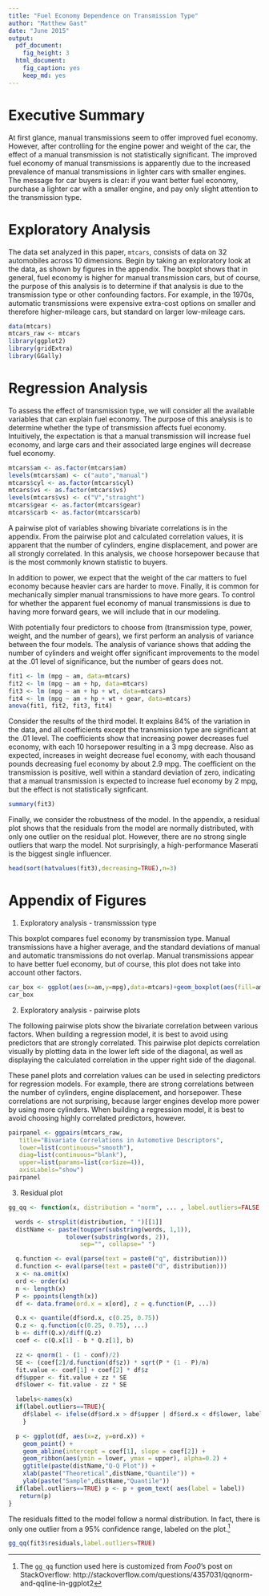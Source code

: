 ```yaml
---
title: "Fuel Economy Dependence on Transmission Type"
author: "Matthew Gast"
date: "June 2015"
output:
  pdf_document: 
    fig_height: 3
  html_document:
    fig_caption: yes
    keep_md: yes
---
```


# Executive Summary

At first glance, manual transmissions seem to offer improved fuel
economy.  However, after controlling for the engine power and weight of the car, the effect of a manual transmission is not statistically significant.  The improved fuel economy of manual transmissions is apparently due to the increased prevalence of manual transmissions
in lighter cars with smaller engines.  The
message for car buyers is clear: if you want better fuel economy, purchase a lighter
car with a smaller engine, and pay only slight attention to the transmission
type.

# Exploratory Analysis

The data set analyzed in this paper, `mtcars`, consists of data on 32
automobiles across 10 dimensions. Begin by taking an exploratory look at the data, as shown by figures in the appendix.  The boxplot shows that in general, fuel economy is higher
for manual transmission cars, but of course, the purpose of this
analysis is to determine if that analysis is due to the transmission
type or other confounding factors.  For example, in the 1970s,
automatic transmissions were expensive extra-cost options on smaller
and therefore higher-mileage cars, but standard on larger low-mileage
cars.

```r
data(mtcars)
mtcars_raw <- mtcars
library(ggplot2)
library(gridExtra)
library(GGally)
```

# Regression Analysis

To assess the effect of transmission type, we will consider all the
available variables that can explain fuel economy.  The purpose of
this analysis is to determine whether the type of transmission affects
fuel economy.  Intuitively, the expectation is that a manual
transmission will increase fuel economy, and large cars and their
associated large engines will decrease fuel economy.

```r
mtcars$am <- as.factor(mtcars$am)
levels(mtcars$am) <- c("auto","manual")
mtcars$cyl <- as.factor(mtcars$cyl)
mtcars$vs <- as.factor(mtcars$vs)
levels(mtcars$vs) <- c("V","straight")
mtcars$gear <- as.factor(mtcars$gear)
mtcars$carb <- as.factor(mtcars$carb)
```

A pairwise plot of variables showing bivariate correlations is in the
appendix.  From the pairwise plot and calculated correlation values,
it is apparent that the number of cylinders, engine displacement, and power are all strongly
correlated.  In this analysis, we choose horsepower because that is the most commonly known statistic to buyers.

In addition to power, we expect that the weight of
the car matters to fuel economy because heavier cars are harder to
move.  Finally, it is common for mechanically simpler manual
transmissions to have more gears.  To control for whether the apparent
fuel economy of manual transmissions is due to having more forward
gears, we will include that in our modeling.

With potentially four predictors to choose from (transmission type,
power, weight, and the number of gears), we first
perform an analysis of variance between the four models.  The analysis of variance shows that adding the number of cylinders and
weight offer significant improvements to the model at the .01 level of
significance, but the number of gears does not.

```r
fit1 <- lm (mpg ~ am, data=mtcars)
fit2 <- lm (mpg ~ am + hp, data=mtcars)
fit3 <- lm (mpg ~ am + hp + wt, data=mtcars)
fit4 <- lm (mpg ~ am + hp + wt + gear, data=mtcars)
anova(fit1, fit2, fit3, fit4)
```

Consider the results of the third model.  It explains 84% of the
variation in the data, and all coefficients except the transmission
type are significant at the .01 level.  The coefficients show that
increasing power decreases fuel economy, with each
10 horsepower resulting in a 3 mpg decrease.  Also as expected, increases
in weight decrease fuel economy, with each thousand pounds decreasing
fuel economy by about 2.9 mpg.  The coefficient on the transmission is
positive, well within a standard
deviation of zero, indicating that a manual transmission is expected to increase fuel economy by 2 mpg, but the effect is not statistically
signficant.

```r
summary(fit3)
```

Finally, we consider the robustness of the model.  In the appendix, a
residual plot shows that the residuals from the model are normally
distributed, with only one outlier on the residual plot.  However,
there are no strong single outliers that warp the model.  Not surprisingly, a high-performance Maserati is the biggest single influencer.

```r
head(sort(hatvalues(fit3),decreasing=TRUE),n=3)
```

\newpage

# Appendix of Figures

1.  Exploratory analysis - transmisssion type

This boxplot compares fuel economy by transmission type.  Manual
transmissions have a higher average, and the standard deviations of
manual and automatic transmissions do not overlap.  Manual
transmissions appear to have better fuel economy, but of course, this
plot does not take into account other factors.

```r
car_box <- ggplot(aes(x=am,y=mpg),data=mtcars)+geom_boxplot(aes(fill=am)) + xlab("Transmission Type") + ylab("Fuel Economy (mpg)") + ggtitle("Fuel Economy by Transmission") + scale_fill_discrete(name="Transmission\nType")
car_box
```

2.  Exploratory analysis - pairwise plots

The following pairwise plots show the bivariate correlation between
various factors.  When building a regression model, it is best to
avoid using predictors that are strongly correlated.  This pairwise
plot depicts correlation visually by plotting data in the lower left
side of the diagonal, as well as displaying the calculated correlation
in the upper right side of the diagonal.

These panel plots and correlation values can be used in selecting
predictors for regression models.  For example, there are strong
correlations between the number of cylinders, engine displacement, and
horsepower.  These correlations are not surprising, because larger
engines develop more power by using more cylinders.  When building a
regression model, it is best to avoid choosing highly correlated
predictors, however.

```r
pairpanel <- ggpairs(mtcars_raw,
   title="Bivariate Correlations in Automotive Descriptors",
   lower=list(continuous="smooth"),
   diag=list(continuous="blank"), 
   upper=list(params=list(corSize=4)),
   axisLabels="show")
pairpanel
```

3. Residual plot

```r
gg_qq <- function(x, distribution = "norm", ... , label.outliers=FALSE, conf = 0.95 ){

  words <- strsplit(distribution, " ")[[1]]
  distName <- paste(toupper(substring(words, 1,1)),
  	            tolower(substring(words, 2)),
                    sep="", collapse=" ")

  q.function <- eval(parse(text = paste0("q", distribution)))
  d.function <- eval(parse(text = paste0("d", distribution)))
  x <- na.omit(x)
  ord <- order(x)
  n <- length(x)
  P <- ppoints(length(x))
  df <- data.frame(ord.x = x[ord], z = q.function(P, ...))

  Q.x <- quantile(df$ord.x, c(0.25, 0.75))
  Q.z <- q.function(c(0.25, 0.75), ...)
  b <- diff(Q.x)/diff(Q.z)
  coef <- c(Q.x[1] - b * Q.z[1], b)

  zz <- qnorm(1 - (1 - conf)/2)
  SE <- (coef[2]/d.function(df$z)) * sqrt(P * (1 - P)/n)
  fit.value <- coef[1] + coef[2] * df$z
  df$upper <- fit.value + zz * SE
  df$lower <- fit.value - zz * SE

  labels<-names(x)
  if(label.outliers==TRUE){ 
    df$label <- ifelse(df$ord.x > df$upper | df$ord.x < df$lower, labels[ord],"")
    }

  p <- ggplot(df, aes(x=z, y=ord.x)) +
    geom_point() + 
    geom_abline(intercept = coef[1], slope = coef[2]) +
    geom_ribbon(aes(ymin = lower, ymax = upper), alpha=0.2) +
    ggtitle(paste(distName,"Q-Q Plot")) +
    xlab(paste("Theoretical",distName,"Quantile")) +
    ylab(paste("Sample",distName,"Quantile")) 
  if(label.outliers==TRUE) p <- p + geom_text( aes(label = label))
   return(p)
}
```

The residuals fitted to the model follow a normal distribution.  In
fact, there is only one outlier from a 95% confidence range, labeled
on the plot.^[The `gg_qq` function used here is customized from
*Foo0*'s post on StackOverflow:
http://stackoverflow.com/questions/4357031/qqnorm-and-qqline-in-ggplot2]

```r
gg_qq(fit3$residuals,label.outliers=TRUE)
```